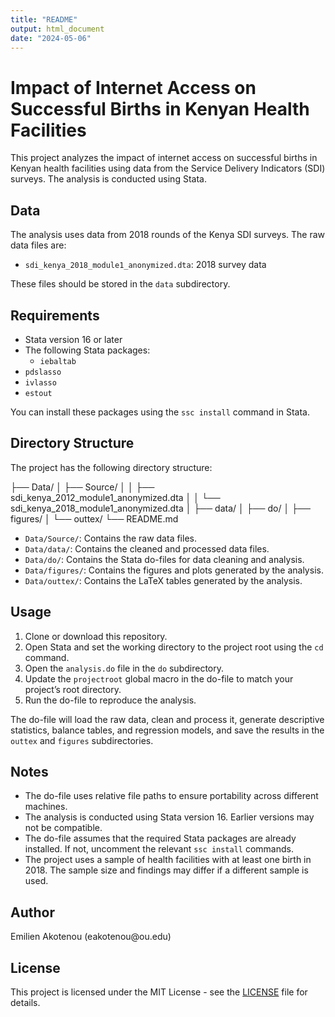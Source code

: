 ```yaml
---
title: "README"
output: html_document
date: "2024-05-06"
---
```


# Impact of Internet Access on Successful Births in Kenyan Health Facilities

This project analyzes the impact of internet access on successful births in Kenyan health facilities using data from the Service Delivery Indicators (SDI) surveys. The analysis is conducted using Stata.

## Data

The analysis uses data from  2018 rounds of the Kenya SDI surveys. The raw data files are:

- `sdi_kenya_2018_module1_anonymized.dta`: 2018 survey data

These files should be stored in the `data` subdirectory.

## Requirements

- Stata version 16 or later
- The following Stata packages:
  - `iebaltab`
- `pdslasso`
- `ivlasso`
- `estout`

You can install these packages using the `ssc install` command in Stata.  

## Directory Structure

The project has the following directory structure:
  
  ├── Data/
  │   ├── Source/
  │   │   ├── sdi_kenya_2012_module1_anonymized.dta
│   │   └── sdi_kenya_2018_module1_anonymized.dta
│   ├── data/
  │   ├── do/
  │   ├── figures/
  │   └── outtex/
  └── README.md

- `Data/Source/`: Contains the raw data files.
- `Data/data/`: Contains the cleaned and processed data files.
- `Data/do/`: Contains the Stata do-files for data cleaning and analysis.
- `Data/figures/`: Contains the figures and plots generated by the analysis.
- `Data/outtex/`: Contains the LaTeX tables generated by the analysis.

## Usage

1. Clone or download this repository.
2. Open Stata and set the working directory to the project root using the `cd` command.
3. Open the `analysis.do` file in the `do` subdirectory.
4. Update the `projectroot` global macro in the do-file to match your project's root directory.
5. Run the do-file to reproduce the analysis.

The do-file will load the raw data, clean and process it, generate descriptive statistics, balance tables, and regression models, and save the results in the `outtex` and `figures` subdirectories.


## Notes

- The do-file uses relative file paths to ensure portability across different machines. 
- The analysis is conducted using Stata version 16. Earlier versions may not be compatible.
- The do-file assumes that the required Stata packages are already installed. If not, uncomment the relevant `ssc install` commands.
- The project uses a sample of health facilities with at least one birth in 2018. The sample size and findings may differ if a different sample is used.

## Author

Emilien Akotenou (eakotenou@ou.edu)

## License

This project is licensed under the MIT License - see the [LICENSE](LICENSE) file for details.

